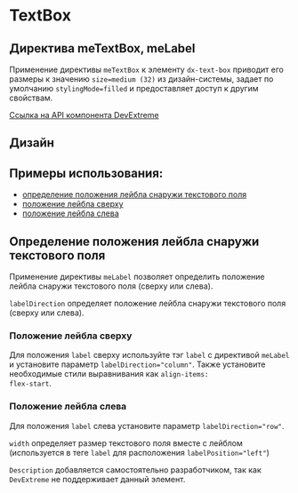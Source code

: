 
<Meta name="TextBox Documentation" of={textBoxStories} />

# TextBox

## Директива meTextBox, meLabel

Применение директивы <code>meTextBox</code> к элементу <code>dx-text-box</code>
приводит его размеры к значению <code>size=medium (32)</code> из дизайн-системы, задает по умолчанию <code>stylingMode=filled</code> и предоставляет доступ к другим свойствам.

[Ссылка на API компонента DevExtreme](https://js.devexpress.com/Angular/Documentation/ApiReference/UI_Components/dxTextBox/)

<Canvas of={textBoxStories.Default} />

<Controls of={textBoxStories.Default} />

<Source of={textBoxStories.Default} dark />

## Дизайн

<Figma
  height="50%"
  collapsable
  defaultCollapsed
  url="https://www.figma.com/design/S2KXryEyWLA9cplaicYrVn/Components?node-id=17-1263&t=gC6C40DcbGAFZEUK-0"
/>

## Примеры использования:

- [определение положения лейбла снаружи текстового поля](#определение-положения-лейбла-снаружи-текстового-поля)
- [положение лейбла сверху](#положение-лейбла-сверху)
- [положение лейбла слева](#положение-лейбла-слева)

## Определение положения лейбла снаружи текстового поля

Применение директивы <code>meLabel</code> позволяет определить положение лейбла снаружи текстового поля (сверху или слева).

<code>labelDirection</code> определяет положение лейбла снаружи текстового поля (сверху
или слева).

### Положение лейбла сверху

Для положения `label` сверху используйте тэг <code>label</code> с директивой <code>meLabel</code> и установите параметр <code>labelDirection="column"</code>. Также установите необходимые стили выравнивания как <code>align-items: flex-start</code>.

<Canvas of={textBoxStories.WithLabelColumn} />

<Source of={textBoxStories.WithLabelColumn} dark />

### Положение лейбла слева

Для положения `label` слева установите параметр <code>labelDirection="row"</code>.

<Canvas of={textBoxStories.WithLabelRow} />

<Source of={textBoxStories.WithLabelRow} dark />

<code>width</code> определяет размер текстового поля вместе с лейблом (используется
в теге <code>label</code> для расположения <code>labelPosition="left"</code>)

<style>
  {`
      h2 {
        border-bottom: none !important;
    }
`}
</style>

`Description` добавляется самостоятельно разработчиком, так как `DevExtreme` не поддерживает данный элемент.
